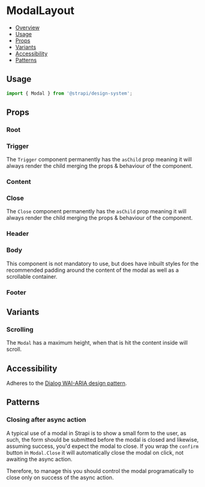 

<Meta of={ModalStories} />

# ModalLayout

- [Overview](#overview)
- [Usage](#usage)
- [Props](#props)
- [Variants](#variants)
- [Accessibility](#accessibility)
- [Patterns](#patterns)

## Usage

```js
import { Modal } from '@strapi/design-system';
```

<Canvas of={ModalStories.Base} />

## Props

### Root

<TypeTable of={Modal.Props} />

### Trigger

The `Trigger` component permanently has the `asChild` prop meaning it will always render the child merging the props &
behaviour of the component.

<TypeTable of={Modal.TriggerProps} />

### Content

<TypeTable of={Modal.ContentProps} />

### Close

The `Close` component permanently has the `asChild` prop meaning it will always render the child merging the props &
behaviour of the component.

<TypeTable of={Modal.CloseProps} />

### Header

<TypeTable of={Modal.HeaderProps} />

### Body

This component is not mandatory to use, but does have inbuilt styles for the recommended padding around the content of
the modal as well as a scrollable container.

<TypeTable of={Modal.BodyProps} />

### Footer

<TypeTable of={Modal.FooterProps} />

## Variants

### Scrolling

The `Modal` has a maximum height, when that is hit the content inside will scroll.

<Canvas of={ModalStories.Scrolling} />

## Accessibility

Adheres to the [Dialog WAI-ARIA design pattern](https://www.w3.org/WAI/ARIA/apg/patterns/dialogmodal).

## Patterns

### Closing after async action

A typical use of a modal in Strapi is to show a small form to the user, as such, the form should be submitted before the
modal is closed and likewise, assuming success, you'd expect the modal to close. If you wrap the `confirm` button in
`Modal.Close` it will automatically close the modal on click, not awaiting the async action.

Therefore, to manage this you should control the modal programatically to close only on success of the async action.

<Canvas of={ModalStories.CloseOnSuccess} />

